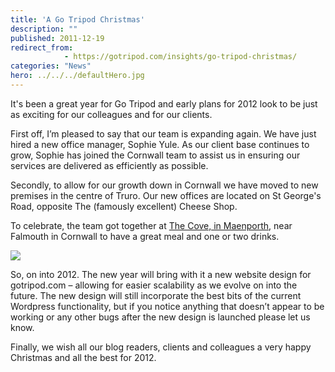 ```yaml
---
title: 'A Go Tripod Christmas'
description: ""
published: 2011-12-19
redirect_from: 
            - https://gotripod.com/insights/go-tripod-christmas/
categories: "News"
hero: ../../../defaultHero.jpg
---
```

It's been a great year for Go Tripod and early plans for 2012 look to be just as exciting for our colleagues and for our clients.

First off, I’m pleased to say that our team is expanding again. We have just hired a new office manager, Sophie Yule. As our client base continues to grow, Sophie has joined the Cornwall team to assist us in ensuring our services are delivered as efficiently as possible.

Secondly, to allow for our growth down in Cornwall we have moved to new premises in the centre of Truro. Our new offices are located on St George's Road, opposite The (famously excellent) Cheese Shop.

To celebrate, the team got together at [The Cove, in Maenporth](http://www.thecovemaenporth.co.uk/), near Falmouth in Cornwall to have a great meal and one or two drinks.

![](https://content.gotripod.com/images/2011/12/Screen-Shot-2011-12-16-at-09.21.07.png)

So, on into 2012. The new year will bring with it a new website design for gotripod.com – allowing for easier scalability as we evolve on into the future. The new design will still incorporate the best bits of the current Wordpress functionality, but if you notice anything that doesn’t appear to be working or any other bugs after the new design is launched please let us know.

Finally, we wish all our blog readers, clients and colleagues a very happy Christmas and all the best for 2012.
